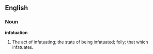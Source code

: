 ==English==

===Noun===

'''infatuation'''

#The act of infatuating; the state of being infatuated; folly; that which infatuates.